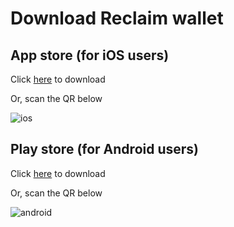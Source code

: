
# Download Reclaim wallet

## App store (for iOS users)

Click [here](https://apps.apple.com/in/app/reclaim-protocol/id6475267895) to download

Or, scan the QR below

<Image src="/assets/ios_qr_code.png" alt="ios" width={200} height={200} />

## Play store (for Android users)

Click [here](https://play.google.com/store/apps/details?id=com.reclaim.protocol) to download

Or, scan the QR below

<Image src="/assets/android_qr_code.png" alt="android" width={200} height={200} />